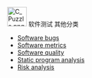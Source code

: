 [[Image:C_Puzzle.png|45px]]
<categorytree>软件测试</categorytree>
其他分类
* [[:Category:程式錯誤|Software bugs]]
* [[:Category:軟體度量|Software metrics]]
* [[:Category:软件质量|Software quality]]
* [[:Category:Static_program_analysis|Static program analysis]]
* [[:Category:Risk_analysis|Risk analysis]]